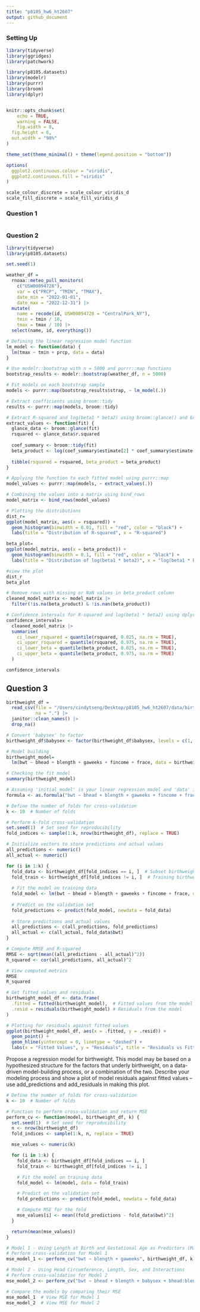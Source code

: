 ```yaml
---
title: "p8105_hw6_ht2607"
output: github_document
---
```


### Setting Up 

```r
library(tidyverse)
library(ggridges)
library(patchwork)

library(p8105.datasets)
library(modelr)
library(purrr)
library(broom)
library(dplyr)


knitr::opts_chunk$set(
	echo = TRUE,
	warning = FALSE,
	fig.width = 8, 
  fig.height = 6,
  out.width = "90%"
)

theme_set(theme_minimal() + theme(legend.position = "bottom"))

options(
  ggplot2.continuous.colour = "viridis",
  ggplot2.continuous.fill = "viridis"
)

scale_colour_discrete = scale_colour_viridis_d
scale_fill_discrete = scale_fill_viridis_d
```

### Question 1

```r

```


### Question 2

```r
library(tidyverse)
library(p8105.datasets)

set.seed(1)
```

```r
weather_df = 
  rnoaa::meteo_pull_monitors(
    c("USW00094728"),
    var = c("PRCP", "TMIN", "TMAX"), 
    date_min = "2022-01-01",
    date_max = "2022-12-31") |>
  mutate(
    name = recode(id, USW00094728 = "CentralPark_NY"),
    tmin = tmin / 10,
    tmax = tmax / 10) |>
  select(name, id, everything())
```

```r
# Defining the linear regression model function
lm_model <- function(data) {
  lm(tmax ~ tmin + prcp, data = data)
}
```

```r
# Use modelr::bootstrap with n = 5000 and purrr::map functions
bootstrap_results <- modelr::bootstrap(weather_df, n = 5000)

# Fit models on each bootstrap sample
models <- purrr::map(bootstrap_results$strap, ~ lm_model(.))

# Extract coefficients using broom::tidy
results <- purrr::map(models, broom::tidy)
```

```r
# Extract R-squared and log(beta1 * beta2) using broom::glance() and broom::tidy()
extract_values <- function(fit) {
  glance_data <- broom::glance(fit)
  rsquared <- glance_data$r.squared
  
  coef_summary <- broom::tidy(fit)
  beta_product <- log(coef_summary$estimate[2] * coef_summary$estimate[3])
  
  tibble(rsquared = rsquared, beta_product = beta_product)
}
```

```r
# Applying the function to each fitted model using purrr::map
model_values <- purrr::map(models, ~ extract_values(.))
```

```r
# Combining the values into a matrix using bind_rows
model_matrix <- bind_rows(model_values)
```

```r
# Plotting the distributions
dist_r= 
ggplot(model_matrix, aes(x = rsquared)) +
  geom_histogram(binwidth = 0.01, fill = "red", color = "black") +
  labs(title = "Distribution of R-squared", x = "R-squared")

beta_plot=
ggplot(model_matrix, aes(x = beta_product)) +
  geom_histogram(binwidth = 0.1, fill = "red", color = "black") +
  labs(title = "Distribution of log(beta1 * beta2)", x = "log(beta1 * beta2)")

#view the plot
dist_r
beta_plot
```

```r
# Remove rows with missing or NaN values in beta_product column
cleaned_model_matrix <- model_matrix |> 
  filter(!is.na(beta_product) & !is.nan(beta_product))

# Confidence intervals for R-squared and log(beta1 * beta2) using dplyr's summarize()
confidence_intervals= 
  cleaned_model_matrix |> 
  summarise(
    ci_lower_rsquared = quantile(rsquared, 0.025, na.rm = TRUE),
    ci_upper_rsquared = quantile(rsquared, 0.975, na.rm = TRUE),
    ci_lower_beta = quantile(beta_product, 0.025, na.rm = TRUE),
    ci_upper_beta = quantile(beta_product, 0.975, na.rm = TRUE)
  )

confidence_intervals
```

## Question 3

```r
birthweight_df = 
  read_csv(file = "/Users/cindytseng/Desktop/p8105_hw6_ht2607/data/birthweight.csv",
           na = ".") |>
  janitor::clean_names() |> 
  drop_na()

# Convert 'babysex' to factor
birthweight_df$babysex <- factor(birthweight_df$babysex, levels = c(1, 2), labels = c("male", "female"))
```

```r
# Model building
birthweight_model= 
  lm(bwt ~ bhead + blength + gaweeks + fincome + frace, data = birthweight_df)

# Checking the fit model
summary(birthweight_model)

# Assuming 'initial_model' is your linear regression model and 'data' is your dataset
formula <- as.formula("bwt ~ bhead + blength + gaweeks + fincome + frace")

# Define the number of folds for cross-validation
k <- 10  # Number of folds

# Perform k-fold cross-validation
set.seed(1)  # Set seed for reproducibility
fold_indices <- sample(1:k, nrow(birthweight_df), replace = TRUE)

# Initialize vectors to store predictions and actual values
all_predictions <- numeric()
all_actual <- numeric()

for (i in 1:k) {
  fold_data <- birthweight_df[fold_indices == i, ]  # Subset birthweight_df for the current fold
  fold_train <- birthweight_df[fold_indices != i, ]  # Training birthweight_df for the current fold
  
  # Fit the model on training data
  fold_model <- lm(bwt ~ bhead + blength + gaweeks + fincome + frace, data = fold_train)
  
  # Predict on the validation set
  fold_predictions <- predict(fold_model, newdata = fold_data)
  
  # Store predictions and actual values
  all_predictions <- c(all_predictions, fold_predictions)
  all_actual <- c(all_actual, fold_data$bwt)
}

# Compute RMSE and R-squared
RMSE <- sqrt(mean((all_predictions - all_actual)^2))
R_squared <- cor(all_predictions, all_actual)^2

# View computed metrics
RMSE
R_squared

```

```r
# Get fitted values and residuals
birthweight_model_df <- data.frame(
  .fitted = fitted(birthweight_model),  # Fitted values from the model
  .resid = residuals(birthweight_model) # Residuals from the model
)

# Plotting for residuals against fitted values
ggplot(birthweight_model_df, aes(x = .fitted, y = .resid)) +
  geom_point() +
  geom_hline(yintercept = 0, linetype = "dashed") +
  labs(x = "Fitted Values", y = "Residuals", title = "Residuals vs Fitted Values Plot")
```

Propose a regression model for birthweight. This model may be based on a hypothesized structure for the factors that underly birthweight, on a data-driven model-building process, or a combination of the two. Describe your modeling process and show a plot of model residuals against fitted values – use add_predictions and add_residuals in making this plot.

```r
# Define the number of folds for cross-validation
k <- 10  # Number of folds

# Function to perform cross-validation and return MSE
perform_cv <- function(model, birthweight_df, k) {
  set.seed(1)  # Set seed for reproducibility
  n <- nrow(birthweight_df)
  fold_indices <- sample(1:k, n, replace = TRUE)

  mse_values <- numeric(k)

  for (i in 1:k) {
    fold_data <- birthweight_df[fold_indices == i, ]
    fold_train <- birthweight_df[fold_indices != i, ]

    # Fit the model on training data
    fold_model <- lm(model, data = fold_train)

    # Predict on the validation set
    fold_predictions <- predict(fold_model, newdata = fold_data)

    # Compute MSE for the fold
    mse_values[i] <- mean((fold_predictions - fold_data$bwt)^2)
  }

  return(mean(mse_values))
}

# Model 1 - Using Length at Birth and Gestational Age as Predictors (Main Effects)
# Perform cross-validation for Model 1
mse_model_1 <- perform_cv("bwt ~ blength + gaweeks", birthweight_df, k)

# Model 2 - Using Head Circumference, Length, Sex, and Interactions
# Perform cross-validation for Model 2
mse_model_2 <- perform_cv("bwt ~ bhead + blength + babysex + bhead:blength + bhead:babysex + blength:babysex + bhead:blength:babysex", birthweight_df, k)

# Compare the models by comparing their MSE
mse_model_1  # View MSE for Model 1
mse_model_2  # View MSE for Model 2


```

